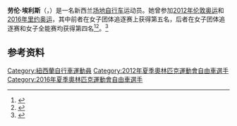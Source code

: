 {{Expand language|1=en|time=2020-10-20T00:29:56+00:00}}
'''劳伦·埃利斯'''（{{lang-en|Lauren Ellis}}，{{bd|1989年|4月19日||}}）是一名新西兰[[场地自行车|场地自行车]]运动员。她曾参加[[2012年夏季奥林匹克运动会|2012年伦敦奥运]]和[[2016年夏季奥林匹克运动会|2016年里约奥运]]，其中前者在女子团体追逐赛上获得第五名，后者在女子团体追逐赛和女子全能赛均获得第四名<ref>{{cite web|url=https://assetrio2016.azureedge.net/_odf-documents/c/t/CTW402100_Results_2016_08_13_ed629621_d5f8_4830_a2ea_fdf8eb207a52.pdf|title=Results and Final Classification|accessdate=2016-10-08|work=Rio 2016|date=2016-08-13|archiveurl=https://web.archive.org/web/20161010152023/https://assetrio2016.azureedge.net/_odf-documents/c/t/CTW402100_Results_2016_08_13_ed629621_d5f8_4830_a2ea_fdf8eb207a52.pdf|archivedate=2016-10-10|dead-url=no}}</ref><ref>{{cite news|title=Rio Olympics 2016: Women's pursuit team to ride for bronze|url=http://www.nzherald.co.nz/sport/news/article.cfm?c_id=4&objectid=11693368|publisher=The New Zealand Herald|date=2016-08-14|accessdate=2017-02-06|archiveurl=https://web.archive.org/web/20160819115556/http://www.nzherald.co.nz/sport/news/article.cfm?c_id=4&objectid=11693368|archivedate=2016-08-19|dead-url=no}}</ref>。<ref>{{cite web|url=https://www.sports-reference.com/olympics/athletes/el/lauren-ellis-1.html|title=Lauren Ellis|work=Sport Reference|accessdate=2020-09-20|archiveurl=https://web.archive.org/web/20200418055916/https://www.sports-reference.com/olympics/athletes/el/lauren-ellis-1.html|archivedate=2020-04-18|dead-url=yes}}</ref>

==参考资料==
{{Reflist}}

{{DEFAULTSORT:Ellis, Lauren}}
[[Category:紐西蘭自行車運動員|Category:紐西蘭自行車運動員]]
[[Category:2012年夏季奧林匹克運動會自由車選手|Category:2012年夏季奧林匹克運動會自由車選手]]
[[Category:2016年夏季奧林匹克運動會自由車選手|Category:2016年夏季奧林匹克運動會自由車選手]]